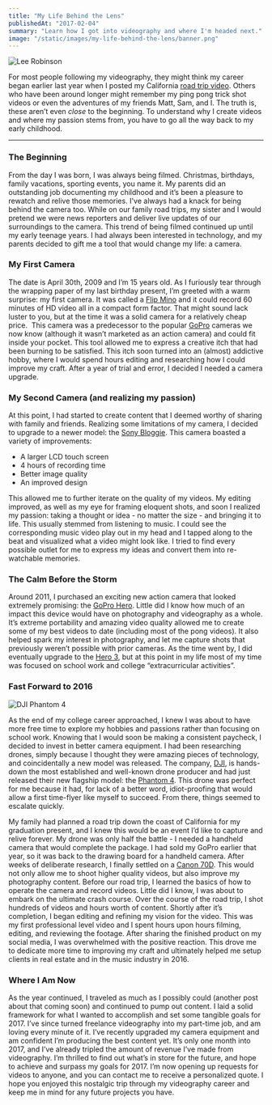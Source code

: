 ```yaml
---
title: "My Life Behind the Lens"
publishedAt: "2017-02-04"
summary: "Learn how I got into videography and where I'm headed next."
image: "/static/images/my-life-behind-the-lens/banner.png"
---
```


![Lee Robinson](/static/images/my-life-behind-the-lens/banner.png)

For most people following my videography, they might think my career began earlier last year when I posted my California [road trip video](https://www.youtube.com/watch?v=C-6xPl8TIzQ). Others who have been around longer might remember my ping pong trick shot videos or even the adventures of my friends Matt, Sam, and I. The truth is, these aren’t even <i>close</i> to the beginning. To understand why I create videos and where my passion stems from, you have to go all the way back to my early childhood.

---

### The Beginning

From the day I was born, I was always being filmed. Christmas, birthdays, family vacations, sporting events, you name it. My parents did an outstanding job documenting my childhood and it’s been a pleasure to rewatch and relive those memories. I've always had a knack for being behind the camera too. While on our family road trips, my sister and I would pretend we were news reporters and deliver live updates of our surroundings to the camera. This trend of being filmed continued up until my early teenage years. I had always been interested in technology, and my parents decided to gift me a tool that would change my life: a camera.

### My First Camera

The date is April 30th, 2009 and I’m 15 years old. As I furiously tear through the wrapping paper of my last birthday present, I’m greeted with a warm surprise: my first camera. It was called a [Flip Mino](https://www.amazon.com/Flip-MinoHD-Video-Camera-Generation/dp/B001HSOFI2) and it could record 60 minutes of HD video all in a compact form factor. That might sound lack luster to you, but at the time it was a solid camera for a relatively cheap price.  This camera was a predecessor to the popular [GoPro](https://gopro.com/) cameras we now know (although it wasn’t marketed as an action camera) and could fit inside your pocket. This tool allowed me to express a creative itch that had been burning to be satisfied. This itch soon turned into an (almost) addictive hobby, where I would spend hours editing and researching how I could improve my craft. After a year of trial and error, I decided I needed a camera upgrade.

### My Second Camera (and realizing my passion)

At this point, I had started to create content that I deemed worthy of sharing with family and friends. Realizing some limitations of my camera, I decided to upgrade to a newer model: the [Sony Bloggie](https://www.bhphotovideo.com/c/product/732968-REG/Sony_MHSTS20_B_MHS_TS20_8GB_Bloggie_Touch.html). This camera boasted a variety of improvements:

- A larger LCD touch screen
- 4 hours of recording time
- Better image quality
- An improved design

This allowed me to further iterate on the quality of my videos. My editing improved, as well as my eye for framing eloquent shots, and soon I realized my passion: taking a thought or idea - no matter the size - and bringing it to life. This usually stemmed from listening to music. I could see the corresponding music video play out in my head and I tapped along to the beat and visualized what a video might look like. I tried to find every possible outlet for me to express my ideas and convert them into re-watchable memories.

### The Calm Before the Storm

Around 2011, I purchased an exciting new action camera that looked extremely promising: the [GoPro Hero](https://www.target.com/p/gopro-hero-chdha-301/-/a-16399081). Little did I know how much of an impact this device would have on photography and videography as a whole. It’s extreme portability and amazing video quality allowed me to create some of my best videos to date (including most of the pong videos). It also helped spark my interest in photography, and let me capture shots that previously weren’t possible with prior cameras. As the time went by, I did eventually upgrade to the [Hero 3](https://www.cnet.com/products/gopro-hero3/), but at this point in my life most of my time was focused on school work and college “extracurricular activities”.

### Fast Forward to 2016

![DJI Phantom 4](/static/images/my-life-behind-the-lens/drone.png)

As the end of my college career approached, I knew I was about to have more free time to explore my hobbies and passions rather than focusing on school work. Knowing that I would soon be making a consistent paycheck, I decided to invest in better camera equipment. I had been researching drones, simply because I thought they were amazing pieces of technology, and coincidentally a new model was released. The company, [DJI](https://www.dji.com/), is hands-down the most established and well-known drone producer and had just released their new flagship model: the [Phantom 4](https://www.dji.com/phantom-4). This drone was perfect for me because it had, for lack of a better word, idiot-proofing that would allow a first time-flyer like myself to succeed. From there, things seemed to escalate quickly.

My family had planned a road trip down the coast of California for my graduation present, and I knew this would be an event I’d like to capture and relive forever. My drone was only half the battle - I needed a handheld camera that would complete the package. I had sold my GoPro earlier that year, so it was back to the drawing board for a handheld camera. After weeks of deliberate research, I finally settled on a [Canon 70D](https://www.usa.canon.com/internet/portal/us/home/products/details/cameras/dslr/eos-70d). This would not only allow me to shoot higher quality videos, but also improve my photography content. Before our road trip, I learned the basics of how to operate the camera and record videos. Little did I know, I was about to embark on the ultimate crash course. Over the course of the road trip, I shot hundreds of videos and hours worth of content. Shortly after it’s completion, I began editing and refining my vision for the video. This was my first professional level video and I spent hours upon hours filming, editing, and reviewing the footage. After sharing the finished product on my social media, I was overwhelmed with the positive reaction. This drove me to dedicate more time to improving my craft and ultimately helped me setup clients in real estate and in the music industry in 2016.

### Where I Am Now

As the year continued, I traveled as much as I possibly could (another post about that coming soon) and continued to pump out content. I laid a solid framework for what I wanted to accomplish and set some tangible goals for 2017. I’ve since turned freelance videography into my part-time job, and am loving every minute of it. I’ve recently upgraded my camera equipment and am confident I’m producing the best content yet. It’s only one month into 2017, and I’ve already tripled the amount of revenue I’ve made from videography. I’m thrilled to find out what’s in store for the future, and hope to achieve and surpass my goals for 2017. I’m now opening up requests for videos to anyone, and you can contact me to receive a personalized quote. I hope you enjoyed this nostalgic trip through my videography career and keep me in mind for any future projects you have.
